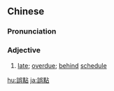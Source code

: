 ==Chinese==
{{zh-forms|s=误点}}

===Pronunciation===
{{zh-pron
|m=wùdiǎn
|c=ng6 dim2
|mn=qz,zz:gō͘-tiám/xm:ngō͘-tiám
|cat=a
}}

===Adjective===
{{zh-adj}}

# [[late]]; [[overdue]]; [[behind]] [[schedule]]

[[hu:誤點]]
[[ja:誤點]]